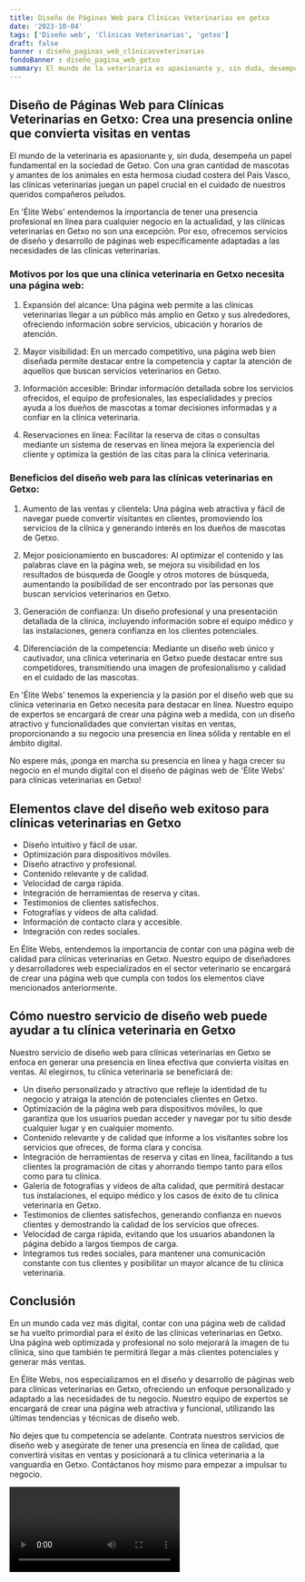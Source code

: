 ```yaml
---
title: Diseño de Páginas Web para Clínicas Veterinarias en getxo
date: '2023-10-04'
tags: ['Diseño web', 'Clínicas Veterinarias', 'getxo']
draft: false
banner : diseño_paginas_web_clínicasveterinarias
fondoBanner : diseño_pagina_web_getxo
summary: El mundo de la veterinaria es apasionante y, sin duda, desempeña un papel fundamental en la sociedad de Getxo. Con una gran cantidad de mascotas y amantes de los animales en esta hermosa ciudad costera del País Vasco, las clínicas veterinarias juegan un papel crucial en el cuidado de nuestros queridos compañeros peludos.
---
```


## Diseño de Páginas Web para Clínicas Veterinarias en Getxo: Crea una presencia online que convierta visitas en ventas

El mundo de la veterinaria es apasionante y, sin duda, desempeña un papel fundamental en la sociedad de Getxo. Con una gran cantidad de mascotas y amantes de los animales en esta hermosa ciudad costera del País Vasco, las clínicas veterinarias juegan un papel crucial en el cuidado de nuestros queridos compañeros peludos.

En 'Élite Webs' entendemos la importancia de tener una presencia profesional en línea para cualquier negocio en la actualidad, y las clínicas veterinarias en Getxo no son una excepción. Por eso, ofrecemos servicios de diseño y desarrollo de páginas web específicamente adaptadas a las necesidades de las clínicas veterinarias.

### Motivos por los que una clínica veterinaria en Getxo necesita una página web:

1. Expansión del alcance: Una página web permite a las clínicas veterinarias llegar a un público más amplio en Getxo y sus alrededores, ofreciendo información sobre servicios, ubicación y horarios de atención.

2. Mayor visibilidad: En un mercado competitivo, una página web bien diseñada permite destacar entre la competencia y captar la atención de aquellos que buscan servicios veterinarios en Getxo.

3. Información accesible: Brindar información detallada sobre los servicios ofrecidos, el equipo de profesionales, las especialidades y precios ayuda a los dueños de mascotas a tomar decisiones informadas y a confiar en la clínica veterinaria.

4. Reservaciones en línea: Facilitar la reserva de citas o consultas mediante un sistema de reservas en línea mejora la experiencia del cliente y optimiza la gestión de las citas para la clínica veterinaria.

### Beneficios del diseño web para las clínicas veterinarias en Getxo:

1. Aumento de las ventas y clientela: Una página web atractiva y fácil de navegar puede convertir visitantes en clientes, promoviendo los servicios de la clínica y generando interés en los dueños de mascotas de Getxo.

2. Mejor posicionamiento en buscadores: Al optimizar el contenido y las palabras clave en la página web, se mejora su visibilidad en los resultados de búsqueda de Google y otros motores de búsqueda, aumentando la posibilidad de ser encontrado por las personas que buscan servicios veterinarios en Getxo.

3. Generación de confianza: Un diseño profesional y una presentación detallada de la clínica, incluyendo información sobre el equipo médico y las instalaciones, genera confianza en los clientes potenciales.

4. Diferenciación de la competencia: Mediante un diseño web único y cautivador, una clínica veterinaria en Getxo puede destacar entre sus competidores, transmitiendo una imagen de profesionalismo y calidad en el cuidado de las mascotas.

En 'Élite Webs' tenemos la experiencia y la pasión por el diseño web que su clínica veterinaria en Getxo necesita para destacar en línea. Nuestro equipo de expertos se encargará de crear una página web a medida, con un diseño atractivo y funcionalidades que conviertan visitas en ventas, proporcionando a su negocio una presencia en línea sólida y rentable en el ámbito digital.

No espere más, ¡ponga en marcha su presencia en línea y haga crecer su negocio en el mundo digital con el diseño de páginas web de 'Élite Webs' para clínicas veterinarias en Getxo!

<GifSeo />

<Cta />

## Elementos clave del diseño web exitoso para clínicas veterinarias en Getxo

- Diseño intuitivo y fácil de usar.
- Optimización para dispositivos móviles.
- Diseño atractivo y profesional.
- Contenido relevante y de calidad.
- Velocidad de carga rápida.
- Integración de herramientas de reserva y citas.
- Testimonios de clientes satisfechos.
- Fotografías y vídeos de alta calidad.
- Información de contacto clara y accesible.
- Integración con redes sociales.

En Élite Webs, entendemos la importancia de contar con una página web de calidad para clínicas veterinarias en Getxo. Nuestro equipo de diseñadores y desarrolladores web especializados en el sector veterinario se encargará de crear una página web que cumpla con todos los elementos clave mencionados anteriormente.

## Cómo nuestro servicio de diseño web puede ayudar a tu clínica veterinaria en Getxo

Nuestro servicio de diseño web para clínicas veterinarias en Getxo se enfoca en generar una presencia en línea efectiva que convierta visitas en ventas. Al elegirnos, tu clínica veterinaria se beneficiará de:

- Un diseño personalizado y atractivo que refleje la identidad de tu negocio y atraiga la atención de potenciales clientes en Getxo.
- Optimización de la página web para dispositivos móviles, lo que garantiza que los usuarios puedan acceder y navegar por tu sitio desde cualquier lugar y en cualquier momento.
- Contenido relevante y de calidad que informe a los visitantes sobre los servicios que ofreces, de forma clara y concisa.
- Integración de herramientas de reserva y citas en línea, facilitando a tus clientes la programación de citas y ahorrando tiempo tanto para ellos como para tu clínica.
- Galería de fotografías y vídeos de alta calidad, que permitirá destacar tus instalaciones, el equipo médico y los casos de éxito de tu clínica veterinaria en Getxo.
- Testimonios de clientes satisfechos, generando confianza en nuevos clientes y demostrando la calidad de los servicios que ofreces.
- Velocidad de carga rápida, evitando que los usuarios abandonen la página debido a largos tiempos de carga.
- Integramos tus redes sociales, para mantener una comunicación constante con tus clientes y posibilitar un mayor alcance de tu clínica veterinaria.

## Conclusión

En un mundo cada vez más digital, contar con una página web de calidad se ha vuelto primordial para el éxito de las clínicas veterinarias en Getxo. Una página web optimizada y profesional no solo mejorará la imagen de tu clínica, sino que también te permitirá llegar a más clientes potenciales y generar más ventas.

En Élite Webs, nos especializamos en el diseño y desarrollo de páginas web para clínicas veterinarias en Getxo, ofreciendo un enfoque personalizado y adaptado a las necesidades de tu negocio. Nuestro equipo de expertos se encargará de crear una página web atractiva y funcional, utilizando las últimas tendencias y técnicas de diseño web.

No dejes que tu competencia se adelante. Contrata nuestros servicios de diseño web y asegúrate de tener una presencia en línea de calidad, que convertirá visitas en ventas y posicionará a tu clínica veterinaria a la vanguardia en Getxo. Contáctanos hoy mismo para empezar a impulsar tu negocio.

<Video />

<CtaBot job='Clínicas Veterinarias' city='getxo'/>

<Gmaps query='getxo+españa+maps' />